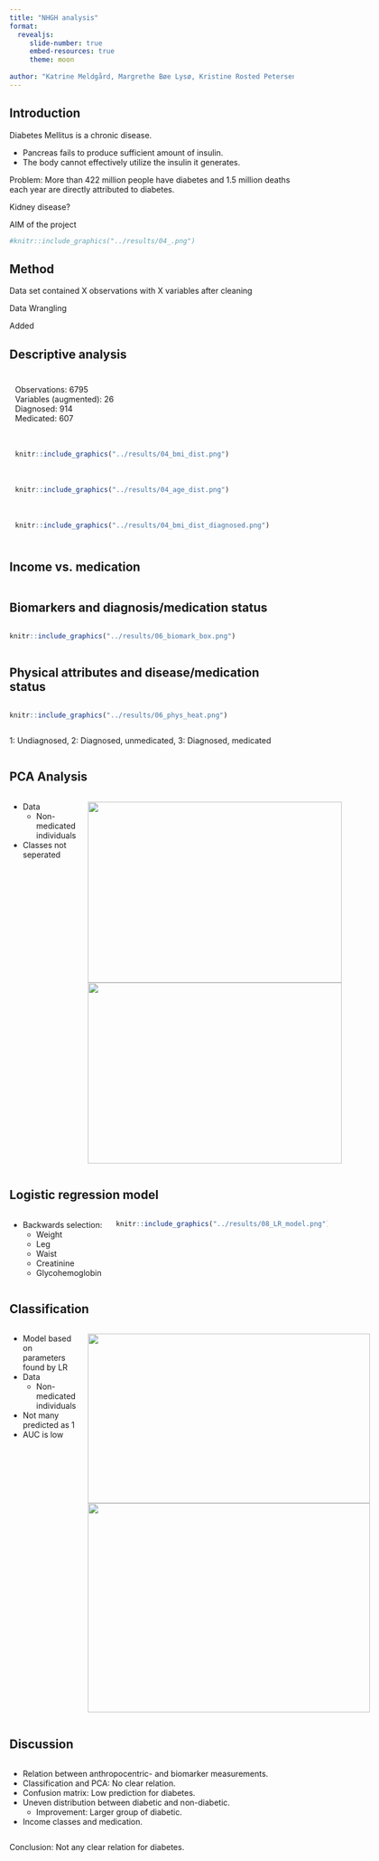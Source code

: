 ```yaml
---
title: "NHGH analysis"
format:
  revealjs:
     slide-number: true
     embed-resources: true
     theme: moon
      
author: "Katrine Meldgård, Margrethe Bøe Lysø, Kristine Rosted Petersen, Enrico Leonardi and Pernille Jensen"
---
```


## Introduction

Diabetes Mellitus is a chronic disease.

-   Pancreas fails to produce sufficient amount of insulin.
-   The body cannot effectively utilize the insulin it generates.

Problem: More than 422 million people have diabetes and 1.5 million deaths each year are directly attributed to diabetes.

Kidney disease?

AIM of the project

```r
#knitr::include_graphics("../results/04_.png")
```

## Method

Data set contained X observations with X variables after cleaning

Data Wrangling

Added

## Descriptive analysis
<div style="display: flex; flex-wrap: wrap;">

<!-- Upper Left: Text -->
<div style="flex: 50%; box-sizing: border-box; padding: 10px;">
Observations: 6795<br>
Variables (augmented): 26<br>
Diagnosed: 914<br>
Medicated: 607<br>
</div>

<!-- Upper Right: Plot 2 -->
<div style="flex: 50%; box-sizing: border-box; padding: 10px;">
```r
knitr::include_graphics("../results/04_bmi_dist.png")
```
</div>

<!-- Lower Left: Plot 1 -->
<div style="flex: 50%; box-sizing: border-box; padding: 10px;">
```r
knitr::include_graphics("../results/04_age_dist.png")
```
</div>

<!-- Lower Right: Plot 3 -->
<div style="flex: 50%; box-sizing: border-box; padding: 10px;">
```r
knitr::include_graphics("../results/04_bmi_dist_diagnosed.png")
```
</div>

## Income vs. medication

## Biomarkers and diagnosis/medication status

```r
knitr::include_graphics("../results/06_biomark_box.png")
```

## Physical attributes and disease/medication status

```r
knitr::include_graphics("../results/06_phys_heat.png")
```

::: aside
1: Undiagnosed, 2: Diagnosed, unmedicated, 3: Diagnosed, medicated
:::

## PCA Analysis
:::: {.columns}

::: {.column width="60%"}
::: {.nonincremental}
- Data
  - Non-medicated individuals
- Classes not seperated
:::

:::


![](../results/07_PCA_plot.png){.absolute top=0 right=0 width="450" height="320"}
![](../results/07_pc_variance.png){.absolute top=350 right=0 width="450" height="320"}

::::




## Logistic regression model {.smaller}
:::: {.columns}
::: {.column width="30%"}
- Backwards selection:
   - Weight
   - Leg
   - Waist
   - Creatinine
   - Glycohemoglobin
:::
::: {.column width="67%"}

```r
knitr::include_graphics("../results/08_LR_model.png")
```
:::
::::

## Classification 
:::: {.columns}

::: {.column width="60%"}
::: {.nonincremental}
- Model based on parameters found by LR
- Data
  - Non-medicated individuals
- Not many predicted as 1
- AUC is low
:::

:::



![](../results/09_classification_conf_matrix.png){.absolute top=350 left=0 width="500" height="300"}
![](../results/09_classification_ROC_curve.png){.absolute top=0 right=0 width="500" height="370"}

::::


## Discussion
-  Relation between anthropocentric- and biomarker measurements.
-  Classification and PCA: No clear relation.
-  Confusion matrix: Low prediction for diabetes.
-  Uneven distribution between diabetic and non-diabetic.
    -  Improvement: Larger group of diabetic.

-  Income classes and medication.


Conclusion:
Not any clear relation for diabetes.





